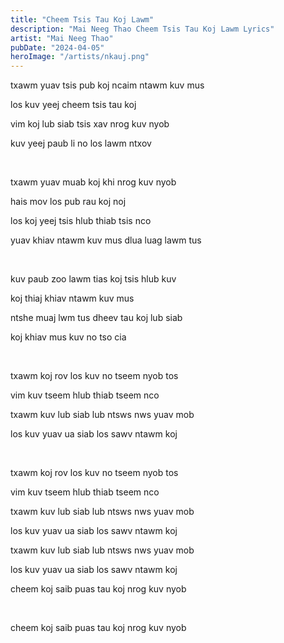 ```yaml
---
title: "Cheem Tsis Tau Koj Lawm"
description: "Mai Neeg Thao Cheem Tsis Tau Koj Lawm Lyrics"
artist: "Mai Neeg Thao"
pubDate: "2024-04-05"
heroImage: "/artists/nkauj.png"
---
```


txawm yuav tsis pub koj ncaim ntawm kuv mus

los kuv yeej cheem tsis tau koj

vim koj lub siab tsis xav nrog kuv nyob

kuv yeej paub li no los lawm ntxov

<br />

txawm yuav muab koj khi nrog kuv nyob

hais mov los pub rau koj noj

los koj yeej tsis hlub thiab tsis nco

yuav khiav ntawm kuv mus dlua luag lawm tus

<br />

kuv paub zoo lawm tias koj tsis hlub kuv

koj thiaj khiav ntawm kuv mus

ntshe muaj lwm tus dheev tau koj lub siab

koj khiav mus kuv no tso cia

<br />

txawm koj rov los kuv no tseem nyob tos

vim kuv tseem hlub thiab tseem nco

txawm kuv lub siab lub ntsws nws yuav mob

los kuv yuav ua siab los sawv ntawm koj

<br />

txawm koj rov los kuv no tseem nyob tos

vim kuv tseem hlub thiab tseem nco

txawm kuv lub siab lub ntsws nws yuav mob

los kuv yuav ua siab los sawv ntawm koj

txawm kuv lub siab lub ntsws nws yuav mob

los kuv yuav ua siab los sawv ntawm koj

cheem koj saib puas tau koj nrog kuv nyob

<br />

cheem koj saib puas tau koj nrog kuv nyob
